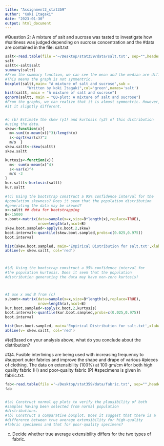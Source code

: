 ```yaml
---
title: "Assignment2_stat359"
author: "Koki Itagaki"
date: "2023-01-30"
output: html_document
---
```




#Question 2: A mixture of salt and sucrose was tasted to investigate how
#saltiness was judged depending on sucrose concentration and the
#data are contained in the file: salt.txt
```r
salt<-read.table(file ='~/Desktop/stat359/data/salt.txt', sep="",header=TRUE)
salt
saltt<-salt$salt
summary(saltt)
#From the summary function, we can see the mean and the median are different.
#This means the graph is not symmentric.
boxplot(saltt,main= "A mixture of salt and sucrose",sub = 
          "Written by koki Itagaki",col='green',names='salt')
hist(saltt, main = "A mixture of salt and sucrose")
qqnorm(saltt, main = "QQ-plot: A mixture of salt and sucrose")
#From the graphs, we can realize that it is almost symmentric. However, 
#it it slightly different.


#c (b) Estimate the skew (γ1) and kurtosis (γ2) of this distribution 
#using the data. 
skew<-function(x){
  m<-sum((x-mean(x))^3)/length(x)
  s<-sqrt(var(x))^3
  m/s  }
skew.saltt<-skew(saltt)
skew.saltt

kurtosis<-function(x){
  m<- sum(x-mean(x)^4)
  s<-var(x)^4
  m/s -3
}
kur.saltt<-kurtosis(saltt)
kur.saltt
  
#(c) Using the bootstrap construct a 95% confidence interval for the
#population skewness? Does it seem that the population distribution
#generating the data may be skewed? 
x<-saltt ## data for bootstrapping
B<-15000
x.boot<-matrix(data=sample(x=x,size=B*length(x),replace=TRUE),
               nrow=length(x),ncol=B)
skew.boot.sampled<-apply(x.boot,2,skew)
boot.interval<-quantile(skew.boot.sampled,probs=c(0.025,0.975))
boot.interval

hist(skew.boot.sampled, main='Empirical Distribution for salt.txt',xlab='Sampled Values')
abline(v= skew.saltt, col='red')



#(d) Using the bootstrap construct a 95% confidence interval for
#the population kurtosis. Does it seem that the population
#distribution generating the data may have non-zero kurtosis? 



#I use x and B from (c)
x.boot<-matrix(data=sample(x=x,size=B*length(x),replace=TRUE),
               nrow=length(x),ncol=B)
kur.boot.sampled<-apply(x.boot,2,kurtosis)
boot.interval<-quantile(kur.boot.sampled,probs=c(0.025,0.975))
boot.interval

hist(kur.boot.sampled, main='Empirical Distribution for salt.txt',xlab='Sampled Values')
abline(v= skew.saltt, col='red')


```
#(e)Based on your analysis above, what do you conclude about the distribution? 


#Q4. Fusible interlinings are being used with increasing frequency to
#support outer fabrics and improve the shape and drape of various
#pieces of clothing. The data on extensibility (100%) at 100 gm/cm
#for both high quality fabric (H) and poor-quality fabric (P)
#specimens is given in fabric.txt.
```r
fab<-read.table(file ='~/Desktop/stat359/data/fabric.txt', sep="",header=TRUE)
fab


#(a) Construct normal qq plots to verify the plausibility of both
#samples having been selected from normal population
#distributions.
#(b) Construct a comparative boxplot. Does it suggest that there is a
#difference between true average extensibility for high-quality
#fabric specimens and that for poor-quality specimens?
```
(c) Decide whether true average extensibility differs for the two
types of fabric. 






